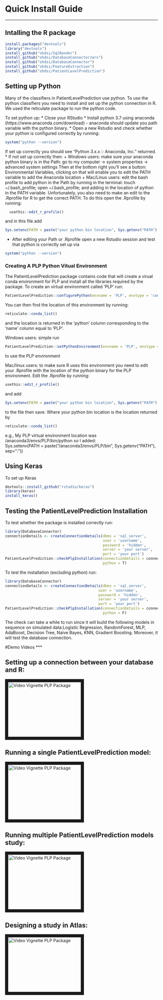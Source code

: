 # Quick Install Guide
***

## Intalling the R package
```r
install.packages("devtools")
library("devtools")
install_github("ohdsi/SqlRender") 
install_github("ohdsi/DatabaseConnectorJars") 
install_github("ohdsi/DatabaseConnector") 
install_github("ohdsi/FeatureExtraction")
install_github("ohdsi/PatientLevelPrediction") 
```

## Setting up Python 
Many of the classifiers in PatientLevelPrediction use python.  To use the python classifiers you need to install and set up the python connection in R.  We used the reticulate package to run the python code.  

To set python up:
* Close your RStudio
* Install python 3.7 using anaconda (https://www.anaconda.com/download) - anaconda should update you path variable with the python binary.
* Open a new Rstudio and check whether your python is configured correctly by running:
```r
system("python --version") 
```
   If set up correctly you should see "Python 3.x.x :: Anaconda, Inc." returned.
* If not set up correctly then:
  + Windows users: make sure your anaconda python binary is in the Path: go to my computer -> system properties -> advanced system settings Then at the bottom right you’ll see a button: Environmental Variables, clicking on that will enable you to edit the PATH variable to add the Anaconda location 
  + Mac/Linux users: edit the bash profile to add python in the Path by running in the terminal: touch ~/.bash_profile; open ~/.bash_profile; and adding in the location of python in the PATH variable. Unfortunately, you also need to make an edit to the .Rprofile for R to get the correct PATH. To do this open the .Rprofile by running: 
```r
  usethis::edit_r_profile()
``` 
and in this file add 
```r
Sys.setenv(PATH = paste("your python bin location", Sys.getenv("PATH"), sep=":"))
``` 
* After editing your Path or .Rprofile open a new Rstudio session and test that python is correctly set up via 
```r
system("python --version")
```


### Creating A PLP Python Vitual Environment
The PatientLevelPrediction package contains code that will create a virual conda environment for PLP and install all the libraries required by the package.  To create an virtual environment called 'PLP' run:
```r
PatientLevelPrediction::configurePython(envname = 'PLP', envtype = 'conda') 
``` 

You can then find the location of this environment by running:
```r
reticulate::conda_list() 
``` 
and the location is returned in the 'python' column corresponding to the 'name' column equal to 'PLP'.

Windows users: simple run 
```r
PatientLevelPrediction::setPythonEnvironment(envname = 'PLP', envtype = 'conda') 
``` 
to use the PLP environment 

Mac/linux users: to make sure R uses this environment you need to edit your .Rprofile with the location of the python binary for the PLP environment.    Edit the .Rprofile by running: 
```r
usethis::edit_r_profile()
``` 
and add  
```r
Sys.setenv(PATH = paste("your python bin location", Sys.getenv("PATH"), sep=":"))
``` 
to the file then save.  Where your python bin location is the location returned by 
```r
reticulate::conda_list() 
``` 
e.g., My PLP virtual environment location was /anaconda3/envs/PLP/bin/python so I added:  
Sys.setenv(PATH = paste("/anaconda3/envs/PLP/bin", Sys.getenv("PATH"), sep=":"))
  

## Using Keras
To set up Keras 
```r
devtools::install_github("rstudio/keras")
library(keras)
install_keras()
```


## Testing the PatientLevelPrediction Installation
To test whether the package is installed correctly run:
```r
library(DatabaseConnector)
connectionDetails <- createConnectionDetails(dbms = 'sql_server', 
                                             user = 'username', 
                                             password = 'hidden', 
                                             server = 'your server', 
                                             port = 'your port')
PatientLevelPrediction::checkPlpInstallation(connectionDetails = connectionDetails, 
                                             python = T)
```
To test the installation (excluding python) run:

```r
library(DatabaseConnector)
connectionDetails <- createConnectionDetails(dbms = 'sql_server', 
                                           user = 'username', 
                                           password = 'hidden', 
                                           server = 'your server', 
                                           port = 'your port')
PatientLevelPrediction::checkPlpInstallation(connectionDetails = connectionDetails, 
                                             python = F)
```
The check can take a while to run since it will build the following models in sequence on simulated data:Logistic Regression, RandomForest, MLP, AdaBoost, Decision Tree, Naive Bayes, KNN, Gradient Boosting. Moreover, it will test the database connection.



#Demo Videos
***

## Setting up a connection between your database and R:
<a href="https://youtu.be/8F2X5SKN64w" target="_blank"><img src="http://img.youtube.com/vi/BEukCbT8UoA/0.jpg" 
alt="Video Vignette PLP Package" width="240" height="180" border="10" /></a>


## Running a single PatientLevelPrediction model:
<a href="https://youtu.be/W9uf1IIhDQs" target="_blank"><img src="http://img.youtube.com/vi/BEukCbT8UoA/0.jpg" 
alt="Video Vignette PLP Package" width="240" height="180" border="10" /></a>


## Running multiple PatientLevelPrediction models study:
<a href="https://youtu.be/Ppsn_08z5FE" target="_blank"><img src="http://img.youtube.com/vi/BEukCbT8UoA/0.jpg" 
alt="Video Vignette PLP Package" width="240" height="180" border="10" /></a>


## Designing a study in Atlas:
<a href="https://youtu.be/HqUdO3zx3DI" target="_blank"><img src="http://img.youtube.com/vi/BEukCbT8UoA/0.jpg" 
alt="Video Vignette PLP Package" width="240" height="180" border="10" /></a>


